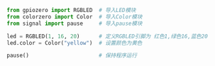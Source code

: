 ```py
from gpiozero import RGBLED  # 导入LED模块
from colorzero import Color  # 导入Color模块
from signal import pause     # 导入pause模块

led = RGBLED(1, 16, 20)      # 定义RGBLED引脚为 红色1,绿色16,蓝色20
led.color = Color("yellow")  # 设置颜色为黄色

pause()                      # 保持程序运行
```
